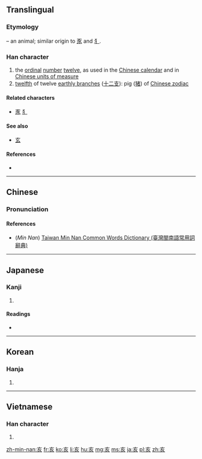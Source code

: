==Translingual==

===Etymology===
{{liushu|p}} – an animal; similar origin to [[豕]] and [[犭]].

===Han character===
{{Han char|rn=8|rad=亠|as=04|sn=6|four=00802|canj=YVHO}}

# the [[ordinal]] [[number]] [[twelve]], as used in the [[Wikipedia:Chinese calendar|Chinese calendar]] and in  [[Wikipedia:Chinese units of measure|Chinese units of measure]]
# [[twelfth]] of twelve [[earthly branch]]es ([[十二支]]): pig ([[猪]]) of [[W:Chinese zodiac|Chinese zodiac]]

====Related characters====
* [[豕]] [[犭]]

====See also====
* [[玄]] <!-- Graphically similar -->

====References====
* {{Han ref|kx=0088.080|dkj=00292|dj=0186.010|hdz=10283.050|uh=4EA5|ud=20133|bh=A5E8|bd=42472}}

----

==Chinese==
{{zh-hanzi-box|[[亥]]}}

===Pronunciation===
{{zh-pron
|m=hài
|c=hoi6
|mn=hāi
|mc=y
|oc=y
|cat=n
}}

====References====
*(''Min Nan'') [http://twblg.dict.edu.tw/holodict_new/result_detail.jsp?n_no=2051&curpage=1&sample=%E4%BA%A5&radiobutton=1&querytarget=1&limit=20&pagenum=1&rowcount=2 Taiwan Min Nan Common Words Dictionary (臺灣閩南語常用詞辭典)]

----

==Japanese==

===Kanji===
{{ja-kanji|grade=|rs=亠04}}

# {{defn|lang=ja|sort=亠04}}

====Readings====
* {{ja-readings|goon=[[かい]] (kai)|kanon=[[がい]] (gai)|kun=[[い]] (i), [[ゐ]] (wi, ''outdated'')}}

----

==Korean==

===Hanja===
{{ko-hanja|hangeul=해|rv=hae|mr=hae}}

# {{defn|lang=ko|sort=亠04}}

----

==Vietnamese==

===Han character===
{{vi-hantu|hợi|rs=亠04}}

# {{defn|lang=vi|sort=亠04}}

[[zh-min-nan:亥]]
[[fr:亥]]
[[ko:亥]]
[[li:亥]]
[[hu:亥]]
[[mg:亥]]
[[ms:亥]]
[[ja:亥]]
[[pl:亥]]
[[zh:亥]]